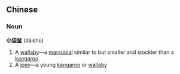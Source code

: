 ==Chinese==
===Noun===
'''[[小]][[袋鼠]]''' (dàishǔ)

# A [[wallaby]]&mdash;a [[marsupial]] similar to but smaller and stockier than a [[kangaroo]].
# A [[joey]]&mdash;a young [[kangaroo]] or [[wallaby]]